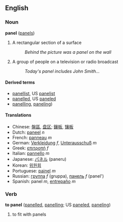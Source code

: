 ==English==
===Noun===
'''panel''' ([[panels]])

#A rectangular section of a surface
#:''Behind the picture was a panel on the wall''
#A group of people on a television or radio broadcast
#:''Today's panel includes John Smith...''

====Derived terms====
*[[panellist]], US [[panelist]]
*[[panelled]], US [[paneled]]
*[[panelling]], [[paneling]])

====Translations====
*Chinese: [[盤區]], [[盘区]]; [[鑲板]], [[镶板]]
*Dutch: [[paneel]] ''n''
*French: [[panneau]] ''m''
*German: [[Verkleidung]] ''f'', [[Unterausschuß]] ''m''
*Greek: [[επιτροπή]] ''f''
*Italian: [[pannello]] ''m''
*Japanese: [[パネル]] (paneru)
*Korean: [[위원회]]
*Portuguese: [[painel]] ''m''
*Russian: [[группа]] ''f'' (gruppa), [[панель]] ''f'' (panel')
*Spanish: panel ''m'', [[entrepaño]] ''m''

===Verb===
'''to panel''' ([[panelled]], [[panelling]]; US [[paneled]], [[paneling]])

#to fit with panels